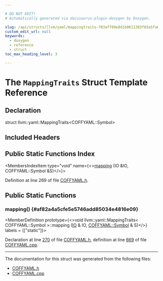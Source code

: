 ```yaml
---

# DO NOT EDIT!
# Automatically generated via docusaurus-plugin-doxygen by Doxygen.

slug: /api/structs/llvm/yaml/mappingtraits-703aff89e8d1b0611383f83a5fa6b5c1
custom_edit_url: null
keywords:
  - doxygen
  - reference
  - struct
toc_max_heading_level: 3

---
```





# The `MappingTraits` Struct Template Reference

<DoxygenPage pluginConfig={pluginConfig}>



## Declaration

<CodeBlock>struct llvm::yaml::MappingTraits&lt;COFFYAML::Symbol&gt;</CodeBlock>

## Included Headers

<IncludesList>
<IncludesListItem
  filePath="llvm/ObjectYAML/COFFYAML.h"
  permalink="/docs/api/files/include/include/llvm/include/llvm/objectyaml/coffyaml-h"
  isLocal="true" />
</IncludesList>

## Public Static Functions Index

<MembersIndex>

<MembersIndexItem
  type="void"
  name={<><a href="#af82a4a5cfe5e5746add85034e4816e09">mapping</a> (IO &amp;IO, COFFYAML::Symbol &amp;S)</>}>
</MembersIndexItem>

</MembersIndex>


Definition at line 269 of file <a href="/docs/api/files/include/include/llvm/include/llvm/objectyaml/coffyaml-h">COFFYAML.h</a>.

<SectionDefinition>

## Public Static Functions

### mapping() {#af82a4a5cfe5e5746add85034e4816e09}

<MemberDefinition
  prototype={<>void llvm::yaml::MappingTraits&lt; COFFYAML::Symbol &gt;::mapping (<a href="/docs/api/classes/llvm/yaml/io">IO</a> &amp; IO, <a href="/docs/api/structs/llvm/coffyaml/symbol">COFFYAML::Symbol</a> &amp; S)</>}
  labels = {["static"]}>

Declaration at line <a href="/docs/api/files/include/include/llvm/include/llvm/objectyaml/coffyaml-h/#l00270">270</a> of file <a href="/docs/api/files/include/include/llvm/include/llvm/objectyaml/coffyaml-h">COFFYAML.h</a>, definition at line <a href="/docs/api/files/lib/lib/objectyaml/coffyaml-cpp/#l00669">669</a> of file <a href="/docs/api/files/lib/lib/objectyaml/coffyaml-cpp">COFFYAML.cpp</a>.
</MemberDefinition>

</SectionDefinition>

<hr/>

The documentation for this struct was generated from the following files:

<ul>
<li><a href="/docs/api/files/include/include/llvm/include/llvm/objectyaml/coffyaml-h">COFFYAML.h</a></li>
<li><a href="/docs/api/files/lib/lib/objectyaml/coffyaml-cpp">COFFYAML.cpp</a></li>
</ul>

</DoxygenPage>
